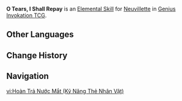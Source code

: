 {{About|the Character Card Skill for [[Genius Invokation TCG]]|the Playable Character Talent|O Tears, I Shall Repay}}
{{Genius Invokation TCG Skill Infobox
|title      = O Tears, I Shall Repay
|image      = O Tears, I Shall Repay Character Card Skill.png
|type       = Elemental Skill
|character  = Neuvillette
|matching   = 3
|element    = Hydro
|effect     = Deals 2 {{Color|Hydro DMG}}, creates 1 '''Sourcewater Droplet'''.<br><br>{{Icon/TCG|Sourcewater Droplet}} '''Sourcewater Droplet'''<br>'''After Neuvillette uses a Normal Attack:''' Heals the character for 2 HP. After this, '''Prepare Skill''': '''[[Equitable Judgment]]'''.<br><u>Usage(s)</u>: 1 (Can stack. Max 3 stacks.)
|order      = 2
}}
'''O Tears, I Shall Repay''' is an [[Character Card Elemental Skill|Elemental Skill]] for [[Neuvillette (Character Card)|Neuvillette]] in [[Genius Invokation TCG]].

==Other Languages==
{{Other Languages|O Tears, I Shall Repay}}

==Change History==
{{Change History|4.5}}

==Navigation==
{{Genius Invokation TCG Skill Navbox|Neuvillette}}

[[vi:Hoàn Trả Nước Mắt (Kỹ Năng Thẻ Nhân Vật)]]